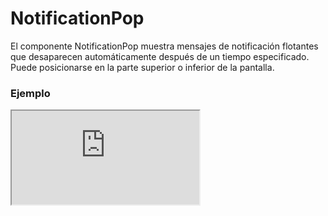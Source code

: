 # NotificationPop

El componente NotificationPop muestra mensajes de notificación flotantes que desaparecen automáticamente después de un tiempo especificado. Puede posicionarse en la parte superior o inferior de la pantalla.


### Ejemplo

<Iframe minHeightIframe="30dvh" src="https://fenextjs-component-storybook.vercel.app/iframe.html?args=&id=notification-notificationpop--index&viewMode=story" />

### Importacion

Para importar el componente NotificationPop, se puede hacer desde fenextjs

```tsx copy
import { NotificationPop } from "fenextjs";
```

### Parametros

| Parametro | Tipo | Requerido | Default | Descripcion |
| --------- | ---- | --------- | ------- | ----------- |
| classNamePop | string | no | '' | Clase CSS para el contenedor del pop de notificación. |
| className | string | no | '' | Clase CSS adicional para el componente. |
| typePop | 'top' \| 'down' | no | 'down' | Posición de la notificación en la pantalla. |
| time | number | no | 2000 | Duración en milisegundos antes de que la notificación desaparezca automáticamente. |

### Storybook

Para ver el storybook del componente lo puede hacer con este [link](https://fenextjs-component-storybook.vercel.app/?path=/story/notification-notificationpop--index)

### Usos

- Notificación Pop básica

```tsx copy
<NotificationPop>Mensaje de notificación</NotificationPop>
```

- Notificación Pop en la parte superior

```tsx copy
<NotificationPop typePop="top">Notificación en la parte superior</NotificationPop>
```

- Notificación Pop con duración personalizada

```tsx copy
<NotificationPop time={3000}>Mensaje que dura 3 segundos</NotificationPop>
```

